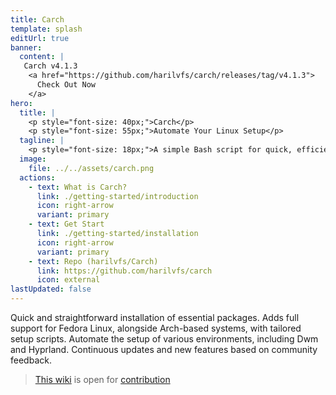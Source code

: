 ```yaml
---
title: Carch 
template: splash
editUrl: true 
banner:
  content: |
   Carch v4.1.3 
    <a href="https://github.com/harilvfs/carch/releases/tag/v4.1.3">
      Check Out Now
    </a>
hero:
  title: |
    <p style="font-size: 40px;">Carch</p>
    <p style="font-size: 55px;">Automate Your Linux Setup</p>
  tagline: |
    <p style="font-size: 18px;">A simple Bash script for quick, efficient, and preconfigured Linux system setup (Arch & Fedora) 🧩</p>
  image:
    file: ../../assets/carch.png
  actions:
    - text: What is Carch?
      link: ./getting-started/introduction
      icon: right-arrow
      variant: primary
    - text: Get Start
      link: ./getting-started/installation
      icon: right-arrow
      variant: primary
    - text: Repo (harilvfs/Carch)
      link: https://github.com/harilvfs/carch
      icon: external
lastUpdated: false
---
```



<CardGrid stagger>
	<Card title="Easy Setup" icon="pencil">
		Quick and straightforward installation of essential packages.
	</Card>
	<Card title="Fedora" icon="add-document">
		Adds full support for Fedora Linux, alongside Arch-based systems, with tailored setup scripts.
  </Card>
	<Card title="Multiple Scripts" icon="setting">
		Automate the setup of various environments, including Dwm and Hyprland.
	</Card>
	<Card title="Active Development" icon="open-book">
		Continuous updates and new features based on community feedback.
	</Card>
</CardGrid>

> [This wiki](https://github.com/carch-docs/wiki) is open for [contribution](https://github.com/carch-org/wiki/fork)
